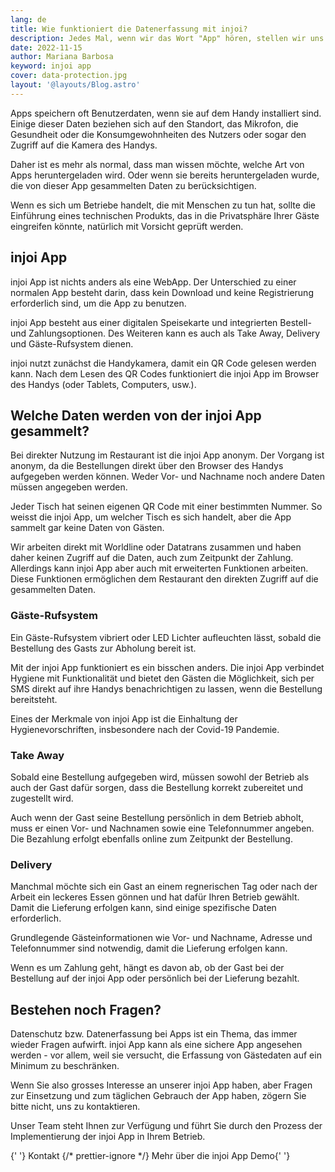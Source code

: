 ```yaml
---
lang: de
title: Wie funktioniert die Datenerfassung mit injoi?
description: Jedes Mal, wenn wir das Wort "App" hören, stellen wir uns schon vor, was für Daten solche Apps von uns sammeln können. Aber wie funktioniert das mit unserer injoi App?
date: 2022-11-15
author: Mariana Barbosa
keyword: injoi app
cover: data-protection.jpg
layout: '@layouts/Blog.astro'
---
```



Apps speichern oft Benutzerdaten, wenn sie auf dem Handy installiert sind. Einige dieser Daten beziehen sich auf den Standort, das Mikrofon, die Gesundheit oder die Konsumgewohnheiten des Nutzers oder sogar den Zugriff auf die Kamera des Handys.

Daher ist es mehr als normal, dass man wissen möchte, welche Art von Apps heruntergeladen wird. Oder wenn sie bereits heruntergeladen wurde, die von dieser App gesammelten Daten zu berücksichtigen.

Wenn es sich um Betriebe handelt, die mit Menschen zu tun hat, sollte die Einführung eines technischen Produkts, das in die Privatsphäre Ihrer Gäste eingreifen könnte, natürlich mit Vorsicht geprüft werden.

## injoi App

injoi App ist nichts anders als eine WebApp. Der Unterschied zu einer normalen App besteht darin, dass kein Download und keine Registrierung erforderlich sind, um die App zu benutzen.

injoi App besteht aus einer digitalen Speisekarte und integrierten Bestell- und Zahlungsoptionen. Des Weiteren kann es auch als Take Away, Delivery und Gäste-Rufsystem dienen.

injoi nutzt zunächst die Handykamera, damit ein QR Code gelesen werden kann. Nach dem Lesen des QR Codes funktioniert die injoi App im Browser des Handys (oder Tablets, Computers, usw.).

## Welche Daten werden von der injoi App gesammelt?

Bei direkter Nutzung im Restaurant ist die injoi App anonym. Der Vorgang ist anonym, da die Bestellungen direkt über den Browser des Handys aufgegeben werden können. Weder Vor- und Nachname noch andere Daten müssen angegeben werden.

Jeder Tisch hat seinen eigenen QR Code mit einer bestimmten Nummer. So weisst die injoi App, um welcher Tisch es sich handelt, aber die App sammelt gar keine Daten von Gästen.

Wir arbeiten direkt mit Worldline oder Datatrans zusammen und haben daher keinen Zugriff auf die Daten, auch zum Zeitpunkt der Zahlung. Allerdings kann injoi App aber auch mit erweiterten Funktionen arbeiten. Diese Funktionen ermöglichen dem Restaurant den direkten Zugriff auf die gesammelten Daten.

### Gäste-Rufsystem

Ein Gäste-Rufsystem vibriert oder LED Lichter aufleuchten lässt, sobald die Bestellung des Gasts zur Abholung bereit ist.

Mit der injoi App funktioniert es ein bisschen anders. Die injoi App verbindet Hygiene mit Funktionalität und bietet den Gästen die Möglichkeit, sich per SMS direkt auf ihre Handys benachrichtigen zu lassen, wenn die Bestellung bereitsteht.

Eines der Merkmale von injoi App ist die Einhaltung der Hygienevorschriften, insbesondere nach der Covid-19 Pandemie.

### Take Away

Sobald eine Bestellung aufgegeben wird, müssen sowohl der Betrieb als auch der Gast dafür sorgen, dass die Bestellung korrekt zubereitet und zugestellt wird.

Auch wenn der Gast seine Bestellung persönlich in dem Betrieb abholt, muss er einen Vor- und Nachnamen sowie eine Telefonnummer angeben. Die Bezahlung erfolgt ebenfalls online zum Zeitpunkt der Bestellung.

### Delivery

Manchmal möchte sich ein Gast an einem regnerischen Tag oder nach der Arbeit ein leckeres Essen gönnen und hat dafür Ihren Betrieb gewählt. Damit die Lieferung erfolgen kann, sind einige spezifische Daten erforderlich.

Grundlegende Gästeinformationen wie Vor- und Nachname, Adresse und Telefonnummer sind notwendig, damit die Lieferung erfolgen kann.

Wenn es um Zahlung geht, hängt es davon ab, ob der Gast bei der Bestellung auf der injoi App oder persönlich bei der Lieferung bezahlt.

## Bestehen noch Fragen?

Datenschutz bzw. Datenerfassung bei Apps ist ein Thema, das immer wieder Fragen aufwirft. injoi App kann als eine sichere App angesehen werden - vor allem, weil sie versucht, die Erfassung von Gästedaten auf ein Minimum zu beschränken.

Wenn Sie also grosses Interesse an unserer injoi App haben, aber Fragen zur Einsetzung und zum täglichen Gebrauch der App haben, zögern Sie bitte nicht, uns zu kontaktieren.

Unser Team steht Ihnen zur Verfügung und führt Sie durch den Prozess der Implementierung der injoi App in Ihrem Betrieb.

<ButtonList>
  {' '}
  <ButtonLink href="/de/kontakt/">Kontakt</ButtonLink> {/* prettier-ignore */} <ButtonLink href="/de/restaurant-bestell-app/">
    Mehr über die injoi App
  </ButtonLink> <ButtonLink href="/de/demo/">Demo</ButtonLink>{' '}
</ButtonList>
